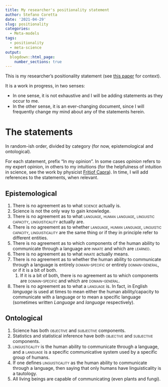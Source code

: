 ```yaml
---
title: My researcher's positionality statement
author: Stefano Coretta
date: '2021-04-29'
slug: positionality
categories:
  - Meta-models
tags:
  - positionality
  - meta-science
output:
  blogdown::html_page:
    number_sections: true
---
```


This is my researcher's positionality statement (see [this paper](https://doi.org/10.34293/education.v8i4.3232) for context).

It is a work in progress, in two senses:

- In one sense, it is not exhaustive and I will be adding statements as they occur to me.
- In the other sense, it is an ever-changing document, since I will frequently change my mind about any of the statements herein.

# The statements

In random-ish order, divided by category (for now, epistemological and ontological).

For each statement, prefix "In my opinion".
In some cases *opinion* refers to my expert opinion, in others to my intuitions (for the helpfulness of intuition in science, see the work by physicist [Fritjof Capra](https://www.fritjofcapra.net)).
In time, I will add references to the statements, when relevant.

## Epistemological

1. There is no agreement as to what [science]{.smallcaps} actually is.
1. Science is not the only way to gain knowledge.
1. There is no agreement as to what [language]{.smallcaps}, [human language]{.smallcaps}, [linguistic capacity]{.smallcaps}, [linguisticality]{.smallcaps} actually are.
1. There is no agreement as to whether [language]{.smallcaps}, [human language]{.smallcaps}, [linguistic capacity]{.smallcaps}, [linguisticality]{.smallcaps} are the same thing or if they in principle refer to different entities.
1. There is no agreement as to which components of the human ability to communicate through a language are [innate]{.smallcaps} and which are [learned]{.smallcaps}.
1. There is no agreement as to what [innate]{.smallcaps} actually means.
1. There is no agreement as to whether the human ability to communicate through a language is entirely [domain-specific]{.smallcaps} or entirely [domain-general]{.smallcaps}, or if it is a bit of both.
    1. If it is a bit of both, there is no agreement as to which components are [domain-specific]{.smallcaps} and which are [domain-general]{.smallcaps}.
1. There is no agreement as to what a [language]{.smallcaps} is. In fact, in English *language* is used at times to mean either the human ability/capacity to communicate with a language or to mean a specific language (sometimes written *Language* and *language* respectively).

## Ontological

1. Science has both [objective]{.smallcaps} and [subjective]{.smallcaps} components.
1. Statistics and statistical inference have both [objective]{.smallcaps} and [subjective]{.smallcaps} components.
1. [linguisticality]{.smallcaps} is the human ability to communicate through a language, and a [language]{.smallcaps} is a specific communicative system used by a specific group of humans.
1. If one defines [linguisticality]{.smallcaps} as the human ability to communicate through a language, then saying that only humans have linguisticality is a tautology.
1. All living beings are capable of communicating (even plants and fungi).






